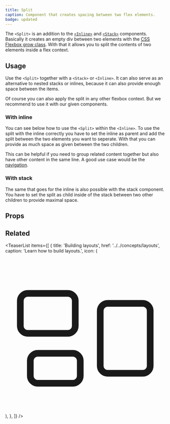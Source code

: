 ```yaml
---
title: Split
caption: Component that creates spacing between two flex elements.
badge: updated
---
```


The `<Split>` is an addition to the [`<Inline>`](/components/inline/) and [`<Stack>`](/component/stack/) components. Basically it creates an empty div between two elements with the [CSS Flexbox grow class](https://developer.mozilla.org/en-US/docs/Web/CSS/flex-grow). With that it allows you to split the contents of two elements inside a flex context.

## Usage

Use the `<Split>` together with a `<Stack>` or `<Inline>`. It can also serve as an alternative to nested stacks or inlines, because it can also provide enough space between the items.

Of course you can also apply the split in any other flexbox context. But we recommend to use it with our given components.

### With inline

You can see below how to use the `<Split>` within the `<Inline>`.
To use the split with the inline correctly you have to set the inline as parent and add the split between the two elements you want to seperate.
With that you can provide as much space as given between the two children.

This can be helpful if you need to group related content together but also have other content in the same line. A good use case would be the [navigation](../../recipes/navigation-recipes).

<ComponentDemo file="./split-inline.demo.tsx" />

### With stack

The same that goes for the inline is also possible with the stack component. You have to set the split as child inside of the stack between two other children to provide maximal space.

<ComponentDemo file="./split-stack.demo.tsx" />

## Props

<StorybookHintMessage component={title} />

<PropsTable component={title} />

## Related

<TeaserList
  items={[
    {
      title: 'Building layouts',
      href: '../../concepts/layouts',
      caption: 'Learn how to build layouts.',
      icon: (
        <svg
          xmlns="http://www.w3.org/2000/svg"
          fill="none"
          viewBox="0 0 24 24"
          strokeWidth={1.5}
          stroke="currentColor"
          className="size-6"
        >
          <path
            strokeLinecap="round"
            strokeLinejoin="round"
            d="M2.25 7.125C2.25 6.504 2.754 6 3.375 6h6c.621 0 1.125.504 1.125 1.125v3.75c0 .621-.504 1.125-1.125 1.125h-6a1.125 1.125 0 0 1-1.125-1.125v-3.75ZM14.25 8.625c0-.621.504-1.125 1.125-1.125h5.25c.621 0 1.125.504 1.125 1.125v8.25c0 .621-.504 1.125-1.125 1.125h-5.25a1.125 1.125 0 0 1-1.125-1.125v-8.25ZM3.75 16.125c0-.621.504-1.125 1.125-1.125h5.25c.621 0 1.125.504 1.125 1.125v2.25c0 .621-.504 1.125-1.125 1.125h-5.25a1.125 1.125 0 0 1-1.125-1.125v-2.25Z"
          />
        </svg>
      ),
    },
  ]}
/>
